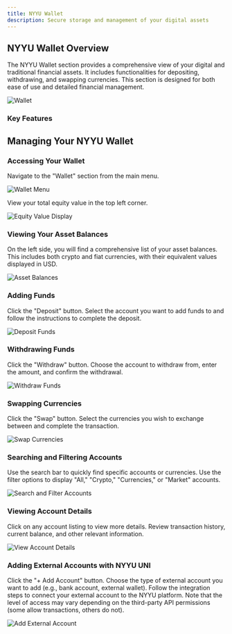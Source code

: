 ```yaml
---
title: NYYU Wallet
description: Secure storage and management of your digital assets
---
```



## NYYU Wallet Overview

The NYYU Wallet section provides a comprehensive view of your digital and traditional financial assets. It includes functionalities for depositing, withdrawing, and swapping currencies. This section is designed for both ease of use and detailed financial management.

![Wallet](/img/Wallet.png)

### Key Features

<Cards>
  <Card
    title="Equity Value Display"
    description="Shows the total value of all assets in both BTC and USD, providing a quick snapshot of your overall portfolio value"
  />
  <Card
    title="Deposit, Withdraw, Swap"
    description="Add funds, transfer funds out, or exchange one type of currency for another"
  />
  <Card
    title="Search Functionality"
    description="Quickly find specific accounts or currencies with the search bar and filter options"
  />
  <Card
    title="Account Listings"
    description="Displays all your accounts, both crypto and fiat, with current balances and equivalent USD values"
  />
  <Card
    title="Account Summary Cards"
    description="Separate sections for various wallets and accounts, including Crypto Wallets, Currency Accounts, and NYYU Accounts"
  />
  <Card
    title="NYYU UNI - Unified Financial Data"
    description="Integrate external accounts from other banks or supported wallets with varying levels of API permissions"
  />
</Cards>

## Managing Your NYYU Wallet

### Accessing Your Wallet

Navigate to the "Wallet" section from the main menu.

![Wallet Menu](/img/WalletMenu.png)

View your total equity value in the top left corner.

![Equity Value Display](/img/EquityValueDisplay.png)

### Viewing Your Asset Balances

On the left side, you will find a comprehensive list of your asset balances. This includes both crypto and fiat currencies, with their equivalent values displayed in USD.

![Asset Balances](/img/AssetBalances.png)

### Adding Funds

Click the "Deposit" button. Select the account you want to add funds to and follow the instructions to complete the deposit.

![Deposit Funds](/img/DepositFunds.png)

### Withdrawing Funds

Click the "Withdraw" button. Choose the account to withdraw from, enter the amount, and confirm the withdrawal.

![Withdraw Funds](/img/WithdrawFunds.png)

### Swapping Currencies

Click the "Swap" button. Select the currencies you wish to exchange between and complete the transaction.

![Swap Currencies](/img/SwapCurrencies.png)

### Searching and Filtering Accounts

Use the search bar to quickly find specific accounts or currencies. Use the filter options to display "All," "Crypto," "Currencies," or "Market" accounts.

![Search and Filter Accounts](/img/SearchandFilterAccounts.png)

### Viewing Account Details

Click on any account listing to view more details. Review transaction history, current balance, and other relevant information.

![View Account Details](/img/ViewAccountDetails.png)

### Adding External Accounts with NYYU UNI

Click the "+ Add Account" button. Choose the type of external account you want to add (e.g., bank account, external wallet). Follow the integration steps to connect your external account to the NYYU platform. Note that the level of access may vary depending on the third-party API permissions (some allow transactions, others do not).

![Add External Account](/img/AddExternalAccount.png)
